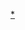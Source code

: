 {{Navbox
 | name = 食品安全
 | title = [[食品安全]]
 | bodyclass = hlist
 | state = {{{state<includeonly>|autocollapse</includeonly>}}}

 | group1 = {{link-en|食品污染物|food contaminant|食品污染}}、[[掺假]]
 | list1 = 
* [[3-氯-1,2-丙二醇]]
* [[涕灭威]]
* {{tsl|en|Antibiotic use in livestock|家畜抗生素}}
* [[氰化物]]
* [[甲醛]]
* {{tsl|en|HGH controversies|生長激素爭議}}
* [[鉛中毒|铅]]
* [[三聚氰胺]]
* {{link-en|汞在鱼体内富集|Mercury in fish|汞}}
* [[苏丹红一号]]
* [[碳酸鎂]]
** 胡椒粉、藥劑
* [[碳酸鈣]]
** 藥劑

 | group2 = [[调味品]]、[[香辛料]]
 | list2 = 
* [[食盐]]
* [[食糖]]
** [[高果糖浆]]
* [[味精]]

 | group3 = [[腸道寄生蟲]]及[[寄生虫病]]
 | list3 =
* [[阿米巴症]]
* [[海獸胃線蟲]]
* [[隐孢子虫病]]
* {{tsl|en|Cyclosporiasis|}}
* {{tsl|en|Diphyllobothriasis|}}
* [[蟯蟲感染]]
* {{tsl|en|Fasciolopsiasis|}}
* {{tsl|en|Fasciolosis|}}
* [[梨形鞭毛蟲病]]
* {{tsl|en|Gnathostomiasis|}}
* {{tsl|en|Paragonimiasis|}}
* [[弓蟲症]]
* [[旋毛蟲病]]
* [[鞭虫病]]

 | group4 = [[微生物]]
 | list4 = 
* [[肉毒桿菌中毒]]
* [[空肠弯曲菌]]
* [[产气荚膜梭菌]]
* [[大肠杆菌O104:H4型]]
* [[大肠杆菌O157:H7型]]
* [[甲型肝炎]]
* [[戊型肝炎]]
* [[李斯特氏菌属|李斯特菌]]
* [[诺如病毒]]
* [[輪狀病毒]]
* [[沙门氏菌]]

 | group5 = [[农药]]、動物用藥
 | list5 = 
* [[毒死蜱]]
* [[滴滴涕]]
* [[Γ-六氯环己烷]]
* [[马拉硫磷]]
* [[甲胺磷]]

 | group6 = [[防腐剂]]
 | list6 = 
* [[苯甲酸]]
* [[乙二胺四乙酸]]（EDTA）
* [[苯甲酸钠]]

 | group7 = [[甜味剂]]
 | list7 = 
* [[乙酰磺胺酸钾]]
* {{tsl|en|Aspartame controversy||Aspartame}}
* [[糖精]]
* [[甜蜜素]]
* [[山梨糖醇]]
* [[三氯蔗糖]]

 | group8 = [[毒素]]、[[毒物]]
 | list8 = 
* [[黄曲毒素]]
* {{link-en|地下水砷污染|Arsenic contamination of groundwater}}
* {{link-en|软饮料中的苯|Benzene in soft drinks}}
* [[酚甲烷]]
* [[狄氏剂]]
* [[己烯雌酚]]
* [[戴奧辛]]
* {{tsl|en|Mycotoxin|真菌毒素}}
* [[壬基酚]]
* {{tsl|en|Shellfish poisoning|贝类中毒}}

| group9 = [[食品污染事件列表|食品污染事件]]
 | list9 = 
<!-- See talk page for a discussion of what merits inclusion into this section-->
* {{tsl|en|Devon colic|英国德文郡大肠杆菌事件}}
* {{tsl|en|Swill milk scandal|美国泔水牛奶丑闻}}
* [[裕成辦館毒麵包案]]
* [[1858年布拉德福德糖果中毒事件]]
* {{tsl|en|1900 English beer poisoning|1900年英国啤酒中毒}}
* [[森永牛奶砷中毒事件]]<!--1955-->
* [[水俁病]] <!--1956-->
* [[伊拉克麦粒汞中毒事件]]
* {{tsl|en|Toxic oil syndrome|毒油综合征}}  <!--1981-->
* {{tsl|en|1985 diethylene glycol wine scandal|1985年二甘醇酒醜聞}}
* {{tsl|en|United Kingdom BSE outbreak|英國瘋牛症疫情}}
* {{tsl|en|1993 Jack in the Box E. coli outbreak|1993年美国“Jack in the Box”产品大肠杆菌疫情}}
* {{tsl|en|1996 Odwalla E. coli outbreak|1996年奥德瓦拉大肠杆菌疫情}}
* {{tsl|en|2006 North American E. coli O157:H7 outbreaks|2006年北美洲肠出血性大肠杆菌疫情}}
* {{tsl|en|ICA meat repackaging controversy|2007年瑞典ICA肉类包装争议}} <!--2007-->
* {{tsl|en|2008 Canada listeriosis outbreak|2008年加拿大李斯特氏菌病疫情}}
* [[2008年中国奶制品污染事件]]
* {{tsl|en|2008 Irish pork crisis|2008年爱尔兰猪肉危机}}
* {{tsl|en|2008 United States salmonellosis outbreak|2008年美国沙门氏菌病疫情}}
* [[2011年O104:H4型大腸桿菌疫情|2011年德國O104:H4型大腸桿菌疫情]]
* {{tsl|en|2011 United States listeriosis outbreak||2011年美国李斯特氏菌病疫情}}
* {{tsl|en|Bihar school meal poisoning incident|2013年印度比哈尔邦学校膳食中毒}}
* [[2013年欧洲马肉冒充牛肉事件]]
* [[2015年莫三比克啤酒中毒事件]]
* [[巴西黑心肉事件|2017年巴西黑心肉事件]]
* {{tsl|en|2017–18 South African listeriosis outbreak||2017–18年南非李斯特氏菌病疫情}}
* {{tsl|en|2018 Australian rockmelon listeriosis outbreak|2018年澳洲哈密瓜李斯特氏菌病疫情}}
* [[澳洲草莓藏針事件]]
* [[中国大陆食品安全事件列表]]
* [[2011年臺灣塑化劑事件]]
* [[食物中毒]]
** {{tsl|en|List of foodborne illness outbreaks|食物中毒疫情列表|疫情}}
** {{tsl|en|List of foodborne illness outbreaks by death toll|食物中毒疫情伤亡情况列表|伤亡情况}}
** {{tsl|en|List of foodborne illness outbreaks in the United States|美国食物中毒疫情列表|美国}}
<!-- See talk page for a discussion of what merits inclusion into this section-->

 | group10 = 食品安全标准
 | list10 = 
* [[每日允许摄入量]]
* [[食品添加剂国际编码系统]]
** [[E编码|E-{zh-hans:编码;zh-tw:編號}-]]
* {{tsl|en|List of food labeling regulations|食品标识规定列表|食品标识规定}}
* {{tsl|en|Food libel laws|食品诽谤法}}
* {{tsl|en|International Food Safety Network|国际食品安全网}}
* {{tsl|en|ISO 22000|}}
* [[營養標籤]]
* {{tsl|en|Organic certification|}}
* {{tsl|en|The Non-GMO Project|}}
* {{tsl|en|Quality Assurance International|}}

 | group11 = [[食品加工业]]
 | list11 = 
* [[4-羟基-2-壬烯醛]]
* [[酸水解植物蛋白]]
* [[丙烯酰胺]]
* [[克雅二氏病]]
* {{tsl|en|List of food additives|食品添加剂列表|食品添加剂}}
* [[食品辐照]]
* [[多環胺類]]
* [[化製澱粉]]
* [[亚硝胺]]
* [[多环芳香烃]]
* [[起酥油]]
* [[脂肪]]

 | group12 = 相关主题
 | list12 = 
* [[臘肉]]
* [[飲食禁忌]]
* {{tsl|en|Food marketing|}}
* [[食品政治]]
* [[食品保存]]
* {{tsl|en|Food quality|食品質}}
* [[基因改造食品]]

|group13={{link-en|食品安全组织名单|List of food safety organisations|食品安全组织}}
|list13=
*{{tsl|en|Institute for Food Safety and Health|食物安全與健康學會}}
*{{tsl|en|European Food Safety Authority|歐洲食物安全局}}
*{{tsl|en|International Food Safety Network|国际食品安全网}}
*{{tsl|en|Spanish Agency for Food Safety and Nutrition|西班牙食物安全及营养機構}}
*{{tsl|en|Food Information and Control Agency|西班牙食物訊息與控制機構}}
*[[食物安全中心]]
*{{tsl|en|Ministry of Food and Drug Safety|食品及藥物安全部}}

| belowstyle=font-weight:bold;
| below =  
* {{portal-inline|飲食|size=tiny}}
* {{icon|category}} [[:Category:食品安全|分類]]  
* {{icon|commons}} [[:commons:Category:Food safety|Commons]] 
| tracking = <includeonly>no</includeonly>
}}<noinclude>
{{collapsible option}}
[[category:食品安全|*]]
</noinclude>
